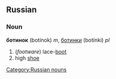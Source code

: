 ==Russian==
===Noun===
'''ботинок''' (botínok) ''m'', [[ботинки]] (botínki) ''pl''

#(''footware'') lace-[[boot]]
#high [[shoe]]

[[Category:Russian nouns]]
